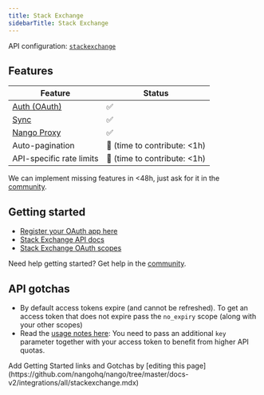```yaml
---
title: Stack Exchange
sidebarTitle: Stack Exchange
---
```


API configuration: [`stackexchange`](https://nango.dev/providers.yaml)

## Features

| Feature                                                                          | Status                          |
| -------------------------------------------------------------------------------- | ------------------------------- |
| [Auth (OAuth)](/guides/oauth)                                                      | ✅                              |
| [Sync](/guides/sync)                                                              | ✅                              |
| [Nango Proxy](/guides/proxy)                          | ✅   |
| Auto-pagination                     | 🚫 (time to contribute: &lt;1h) |
| API-specific rate limits | 🚫 (time to contribute: &lt;1h) |

<Tip>We can implement missing features in &lt;48h, just ask for it in the [community](https://nango.dev/slack).</Tip>
## Getting started

-   [Register your OAuth app here](http://stackapps.com/apps/oauth/register)
-   [Stack Exchange API docs](https://api.stackexchange.com/docs)
-   [Stack Exchange OAuth scopes](https://api.stackexchange.com/docs/authentication#scope)

<Tip>Need help getting started? Get help in the [community](https://nango.dev/slack).</Tip>

## API gotchas

-   By default access tokens expire (and cannot be refreshed). To get an access token that does not expire pass the `no_expiry` scope (along with your other scopes)
-   Read the [usage notes here](https://api.stackexchange.com/docs/authentication#usage): You need to pass an additional `key` parameter together with your access token to benefit from higher API quotas.

<Note>
    Add Getting Started links and Gotchas by [editing this page](https://github.com/nangohq/nango/tree/master/docs-v2/integrations/all/stackexchange.mdx)
</Note>
